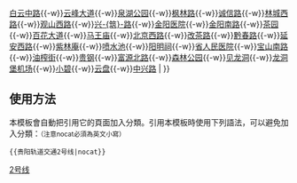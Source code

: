 {{鐵道路線 |
|模板名稱=贵阳轨道交通2号线
|Logo = 
|名稱 = [[贵阳轨道交通2号线]]
|代表色 = #{{贵阳轨道交通标志色|2}}
|背景顏色= #FFFFFF
|車站列表 =[[白云北路站|白云北路]]{{-w}}[[白云中路站|白云中路]]{{-w}}[[云峰大道站|云峰大道]]{{-w}}[[泉湖公园站|泉湖公园]]{{-w}}[[枫林路站|枫林路]]{{-w}}[[诚信路站|诚信路]]{{-w}}[[林城西路站|林城西路]]{{-w}}[[观山西路站|观山西路]]{{-w}}[[兴筑路站|兴-{筑}-路]]{{-w}}[[金阳医院站|金阳医院]]{{-w}}[[金阳南路站|金阳南路]]{{-w}}[[茶园站 (贵阳)|茶园]]{{-w}}[[百花大道站|百花大道]]{{-w}}[[马王庙站|马王庙]]{{-w}}[[北京西路站|北京西路]]{{-w}}[[改茶路站|改茶路]]{{-w}}[[黔春路站|黔春路]]{{-w}}[[延安西路站 (贵阳)|延安西路]]{{-w}}[[紫林庵站|紫林庵]]{{-w}}[[喷水池站|喷水池]]{{-w}}[[阳明祠站|阳明祠]]{{-w}}[[省人民医院站 (贵阳)|省人民医院]]{{-w}}[[宝山南路站|宝山南路]]{{-w}}[[油榨街站|油榨街]]{{-w}}[[贵钢站|贵钢]]{{-w}}[[富源北路站|富源北路]]{{-w}}[[森林公园站 (贵阳)|森林公园]]{{-w}}[[见龙洞站|见龙洞]]{{-w}}[[龙洞堡机场站|龙洞堡机场]]{{-w}}[[小碧站|小碧]]{{-w}}[[云盘站 (贵阳)|云盘]]{{-w}}[[中兴路站 (贵阳)|中兴路]]
| 
}}<noinclude>
==使用方法==
本模板會自動把引用它的頁面加入分類。引用本模板時使用下列語法，可以避免加入分類：<small>（注意nocat必須為英文小寫）</small>
 <nowiki>{{</nowiki>贵阳轨道交通2号线<nowiki>|nocat}}</nowiki>
[[Category:贵阳轨道交通模板|2号线]]
</noinclude>